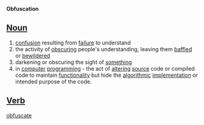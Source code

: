'''Obfuscation'''

==[[Noun]]==

# [[confusion]] resulting from [[failure]] to understand
# the activity of [[obscuring]] people's understanding, leaving them [[baffled]] or [[bewildered]]
# darkening or obscuring the sight of [[something]]
# in [[computer]] [[programming]] - the act of [[altering]] [[source]] code or compiled code to maintain [[functionality]] but hide the [[algorithmic]] [[implementation]] or intended purpose of the code.

==[[Verb]]==

[[obfuscate]]